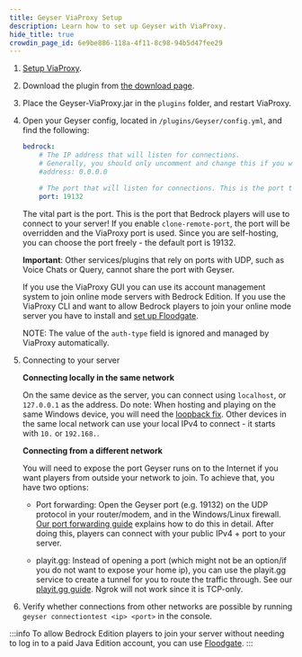 ```yaml
---
title: Geyser ViaProxy Setup
description: Learn how to set up Geyser with ViaProxy.
hide_title: true
crowdin_page_id: 6e9be886-118a-4f11-8c98-94b5d47fee29
---
```


1. [Setup ViaProxy](https://github.com/ViaVersion/ViaProxy?tab=readme-ov-file#usage-for-players-gui).
2. Download the plugin from [the download page](/download).
3. Place the Geyser-ViaProxy.jar in the `plugins` folder, and restart ViaProxy.
4. Open your Geyser config, located in `/plugins/Geyser/config.yml`, and find the following:

    ```yaml
    bedrock: 
        # The IP address that will listen for connections. 
        # Generally, you should only uncomment and change this if you want to limit what IPs can connect to your server. 
        #address: 0.0.0.0 

        # The port that will listen for connections. This is the port that Bedrock players will use to connect to your server.
        port: 19132 
    ```
    The vital part is the port. This is the port that Bedrock players will use to connect to your server!
    If you enable `clone-remote-port`, the port will be overridden and the ViaProxy port is used.
    Since you are self-hosting, you can choose the port freely - the default port is 19132.

    **Important**: Other services/plugins that rely on ports with UDP, such as Voice Chats or Query, cannot share the port with Geyser.

    If you use the ViaProxy GUI you can use its account management system to join online mode servers with Bedrock Edition. If you use the ViaProxy CLI and want to allow Bedrock players to join your online mode server you have to install and [set up Floodgate](/wiki/floodgate/setup). <br/>

    NOTE: The value of the `auth-type` field is ignored and managed by ViaProxy automatically.

5. Connecting to your server
    
    **Connecting locally in the same network**

    On the same device as the server, you can connect using `localhost`, or `127.0.0.1` as the address.
    Do note: When hosting and playing on the same Windows device, you will need the [loopback fix](/wiki/geyser/fixing-unable-to-connect-to-world#using-geyser-on-the-same-computer).
    Other devices in the same local network can use your local IPv4 to connect - it starts with `10.` or `192.168.`.
    
    **Connecting from a different network**

    You will need to expose the port Geyser runs on to the Internet if you want players from outside your network to join.
    To achieve that, you have two options:

    - Port forwarding: Open the Geyser port (e.g. 19132) on the UDP protocol in your router/modem, and in the Windows/Linux firewall. 
   [Our port forwarding guide](/wiki/geyser/port-forwarding) explains how to do this in detail.
   After doing this, players can connect with your public IPv4 + port to your server.

    - playit.gg: Instead of opening a port (which might not be an option/if you do not want to expose your home ip), you can use
   the playit.gg service to create a tunnel for you to route the traffic through. See our [playit.gg guide](/wiki/geyser/playit-gg).
   Ngrok will not work since it is TCP-only.

6. Verify whether connections from other networks are possible by running `geyser connectiontest <ip> <port>` in the console.

:::info
To allow Bedrock Edition players to join your server without needing to log in to a paid Java Edition account, you can use [Floodgate](/wiki/floodgate/setup).
:::
